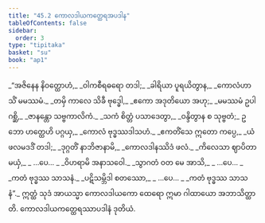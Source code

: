```yaml
---
title: "45.2 ကောလဒါယကတ္ထေရအပဒါန"
tableOfContents: false
sidebar:
  order: 3
type: "tipitaka"
basket: "su"
book: "ap1"
---
```



<DynamicBreadcrumb />

<Division number="8" book="ap1">

<Paragraph number="5784" type="verses" book="ap1">
_“အဇိနေန နိဝတ္ထောဟံ,_  
_ဝါကစီရဓရော တဒါ;_  
_ခါရိယာ ပူရယိတွာန,_  
_ကောလံဟာသိံ မမဿမံ._  

</Paragraph>

</Division>
<Division number="9" book="ap1">

<Paragraph number="5785" type="verses" book="ap1">
_တမှိ ကာလေ သိခီ ဗုဒ္ဓေါ,_  
_ဧကော အဒုတိယော အဟု;_  
_မမဿမံ ဥပါဂစ္ဆိ,_  
_ဇာနန္တော သဗ္ဗကာလိကံ._  

</Paragraph>

</Division>
<Division number="10" book="ap1">

<Paragraph number="5786" type="verses" book="ap1">
_သကံ စိတ္တံ ပသာဒေတွာ,_  
_ဝန္ဒိတွာန စ သုဗ္ဗတံ;_  
ဥဘော ဟတ္ထေဟိ ပဂ္ဂယှ,_  
_ကောလံ ဗုဒ္ဓဿဒါသဟံ._  

</Paragraph>

</Division>
<Division number="11" book="ap1">

<Paragraph number="5787" type="verses" book="ap1">
_ဧကတိံသေ ဣတော ကပ္ပေ,_  
_ယံ ဖလမဒဒိံ တဒါ;_  
_ဒုဂ္ဂတိံ နာဘိဇာနာမိ,_  
_ကောလဒါနဿိဒံ ဖလံ._  

</Paragraph>

</Division>
<Division number="12" book="ap1">

<Paragraph number="5788" type="verses" book="ap1">
_ကိလေသာ ဈာပိတာ မယှံ,_  
_ …ပေ… _  
_ဝိဟရာမိ အနာသဝေါ._  

</Paragraph>

</Division>
<Division number="13" book="ap1">

<Paragraph number="5789" type="verses" book="ap1">
_သွာဂတံ ဝတ မေ အာသိ,_  
_ …ပေ… _  
_ကတံ ဗုဒ္ဓဿ သာသနံ._  

</Paragraph>

</Division>
<Division number="14" book="ap1">

<Paragraph number="5790" type="verses" book="ap1">
_ပဋိသမ္ဘိဒါ စတဿော,_  
_ …ပေ… _  
_ကတံ ဗုဒ္ဓဿ သာသနံ”._  

</Paragraph>

<Paragraph number="5791" book="ap1">
ဣတ္ထံ သုဒံ အာယသ္မာ ကောလဒါယကော ထေရော ဣမာ ဂါထာယော အဘာသိတ္ထာတိ.

</Paragraph>
</Division>

<Paragraph number="5792" type="center" book="ap1">
ကောလဒါယကတ္ထေရဿာပဒါနံ ဒုတိယံ.
</Paragraph>